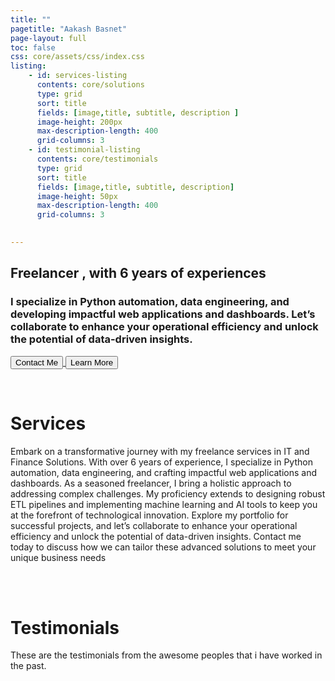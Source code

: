 ```yaml
---
title: ""
pagetitle: "Aakash Basnet"
page-layout: full
toc: false
css: core/assets/css/index.css
listing:
    - id: services-listing
      contents: core/solutions
      type: grid
      sort: title
      fields: [image,title, subtitle, description ]
      image-height: 200px 
      max-description-length: 400
      grid-columns: 3
    - id: testimonial-listing
      contents: core/testimonials
      type: grid
      sort: title
      fields: [image,title, subtitle, description]
      image-height: 50px 
      max-description-length: 400
      grid-columns: 3

    
---
```

::: {.hero-banner}
# Freelancer , with 6 years of experiences
### I specialize in Python automation, data engineering, and developing impactful web applications and dashboards. Let's collaborate to enhance your operational efficiency and unlock the potential of data-driven insights.
:::
<a href = 'core/contact.html'> 
<button class="btn-action-primary"> Contact Me </button>
</a>
<a href = #services>
<button class="btn-action-primary"> Learn More</button>
</a>

<br>

# Services


Embark on a transformative journey with my freelance services in IT and Finance Solutions. With over 6 years of experience, I specialize in Python automation, data engineering, and crafting impactful web applications and dashboards. As a seasoned freelancer, I bring a holistic approach to addressing complex challenges. My proficiency extends to designing robust ETL pipelines and implementing machine learning and AI tools to keep you at the forefront of technological innovation. Explore my portfolio for successful projects, and let's collaborate to enhance your operational efficiency and unlock the potential of data-driven insights. Contact me today to discuss how we can tailor these advanced solutions to meet your unique business needs
<br>
<br>

::: {.card-grid}
::: {#services-listing}
:::
:::


<br>

# Testimonials 
These are the testimonials from the awesome peoples that i have worked in the past.

<br>
<br>

::: {.testimonials-grid}
::: {#testimonial-listing}
:::
:::

<!-- C.alendly badge widget begin -->
<link href="https://assets.calendly.com/assets/external/widget.css" rel="stylesheet">
<script src="https://assets.calendly.com/assets/external/widget.js" type="text/javascript" async></script>
<script type="text/javascript">window.onload = function() { Calendly.initBadgeWidget({ url: 'https://calendly.com/basnetaakash17/30min', text: 'Schedule time with Aakash', color: '#0069ff', textColor: '#ffffff', branding: false }); }</script>
<!-- Calendly badge widget end -->

